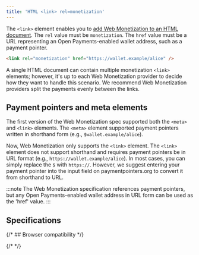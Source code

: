 ```yaml
---
title: 'HTML <link> rel=monetization'
---
```



The `<link>` element enables you to [add Web Monetization to an HTML document](/docs/guides/monetize-page). The `rel` value must be `monetization`. The `href` value must be a URL representing an Open Payments-enabled wallet address, such as a payment pointer.

```html
<link rel="monetization" href="https://wallet.example/alice" />
```

A single HTML document can contain multiple monetization `<link>` elements; however, it's up to each Web Monetization provider to decide how they want to handle this scenario. We recommend Web Monetization providers split the payments evenly between the links.

## Payment pointers and meta elements

The first version of the Web Monetization spec supported both the `<meta>` and `<link>` elements. The `<meta>` element supported payment pointers written in shorthand form (e.g., `$wallet.example/alice`).

Now, Web Monetization only supports the `<link>` element. The `<link>` element does not support shorthand and requires payment pointers be in URL format (e.g., `https://wallet.example/alice`). In most cases, you can simply replace the `$` with `https://`. However, we suggest entering your payment pointer into the input field on <LinkOut href="https://paymentpointers.org">paymentpointers.org</LinkOut> to convert it from shorthand to URL.

:::note
The Web Monetization specification references payment pointers, but any Open Payments-enabled wallet address in URL form can be used as the 'href' value.
:::

## Specifications

<Specification anchor='link-type-monetization' />

{/* ## Browser compatibility */}

{/* <BrowserCompat json={data} /> */}
